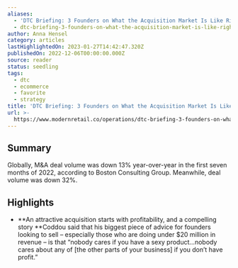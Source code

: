 ```yaml
---
aliases:
  - 'DTC Briefing: 3 Founders on What the Acquisition Market Is Like Right Now'
  - dtc-briefing-3-founders-on-what-the-acquisition-market-is-like-right-now
author: Anna Hensel
category: articles
lastHighlightedOn: 2023-01-27T14:42:47.320Z
publishedOn: 2022-12-06T00:00:00.000Z
source: reader
status: seedling
tags:
  - dtc
  - ecommerce
  - favorite
  - strategy
title: 'DTC Briefing: 3 Founders on What the Acquisition Market Is Like Right Now'
url: >-
  https://www.modernretail.co/operations/dtc-briefing-3-founders-on-what-the-acquisition-market-is-like-right-now/
---
```

## Summary

Globally, M&A deal volume was down 13% year-over-year in the first seven months of 2022, according to Boston Consulting Group. Meanwhile, deal volume was down 32%.

## Highlights

- **An attractive acquisition starts with profitability, and a compelling story
  **Coddou said that his biggest piece of advice for founders looking to sell – especially those who are doing under $20 million in revenue – is that “nobody cares if you have a sexy product…nobody cares about any of [the other parts of your business] if you don’t have profit.”
